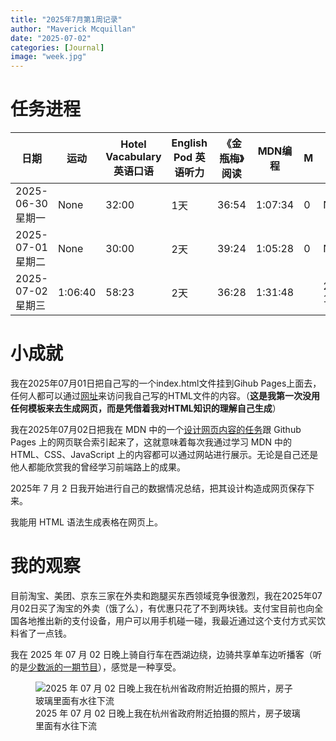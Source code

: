 ```yaml
---
title: "2025年7月第1周记录"
author: "Maverick Mcquillan"
date: "2025-07-02"
categories: [Journal] 
image: "week.jpg" 
---
```



# 任务进程

```{=html}

<style>
table td:first-child {
  width: 170px; 
}
</style>

<table class="table table-bordered table-hover">
  <thead>
    <tr>
      <th>日期</th>
      <th>运动</th>
      <th>Hotel Vacabulary 英语口语</th>
      <th>English Pod 英语听力</th>
      <th>《金瓶梅》阅读</th>
      <th>MDN编程</th>
      <th>M</th>
      <th>睡眠时间</th>
    </tr>
  </thead>
  <tbody>
    <tr>
      <td>2025-06-30 星期一</td>
      <td class="bg-warning">None</td>
      <td class="bg-success">32:00</td>
      <td>1天</td>
      <td class="bg-success">36:54</td>
      <td class="bg-success">1:07:34</td>
      <td class="bg-success">0</td>
      <td>None</td>
    </tr>
    <tr>
      <td>2025-07-01 星期二</td>
      <td class="bg-warning">None</td>
      <td class="bg-success">30:00</td>
      <td>2天</td>
      <td class="bg-success">39:24</td>
      <td class="bg-success">1:05:28</td>
      <td class="bg-success">0</td>
      <td>None</td>
   </tr>
    <tr>
      <td>2025-07-02 星期三</td>
      <td class="bg-success">1:06:40</td>
      <td class="bg-success">58:23</td>
      <td>2天</td>
      <td class="bg-success">36:28</td>
      <td class="bg-success">1:31:48</td>
      <td></td>
      <td class="bg-danger">2:00-11:08</td>
    </tr>
  </tbody>
</table>

```





# 小成就

我在2025年07月01日把自己写的一个index.html文件挂到Gihub Pages上面去，任何人都可以通过<a href="https://maverickmcquillan.github.io/testhtml/">网址</a>来访问我自己写的HTML文件的内容。（**这是我第一次没用任何模板来去生成网页，而是凭借着我对HTML知识的理解自己生成**）

我在2025年07月02日把我在 MDN 中的一个<a href="https://maverickmcquillan.github.io/testhtml/assets%202/index.html">设计网页内容的任务</a>跟 Github Pages 上的网页联合索引起来了，这就意味着每次我通过学习 MDN 中的 HTML、CSS、JavaScript 上的内容都可以通过网站进行展示。无论是自己还是他人都能欣赏我的曾经学习前端路上的成果。

2025年 7 月 2 日我开始进行自己的数据情况总结，把其设计构造成网页保存下来。

我能用 HTML 语法生成表格在网页上。

# 我的观察

目前淘宝、美团、京东三家在外卖和跑腿买东西领域竞争很激烈，我在2025年07月02日买了淘宝的外卖（饿了么），有优惠只花了不到两块钱。支付宝目前也向全国各地推出新的支付设备，用户可以用手机碰一碰，我最近通过这个支付方式买饮料省了一点钱。

我在 2025 年 07 月 02 日晚上骑自行车在西湖边绕，边骑共享单车边听播客（听的是<a href="https://sspai.typlog.io/episodes/ep140">少数派的一期节目</a>），感觉是一种享受。

![2025 年 07 月 02 日晚上我在杭州省政府附近拍摄的照片，房子玻璃里面有水往下流](1.jpeg)



